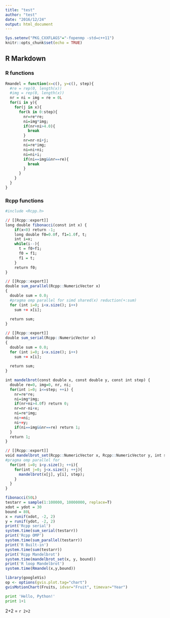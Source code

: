 ```yaml
---
title: "test"
author: "test"
date: "2016/12/24"
output: html_document
---
```


```r
Sys.setenv("PKG_CXXFLAGS"="-fopenmp -std=c++11")
knitr::opts_chunk$set(echo = TRUE)
```

## R Markdown

### R functions
```r

Rmandel = function(x=c(), y=c(), step){
  #re = rep(0, length(x))
  #img = rep(0, length(x))
  nr = ni = img = re = 0L
  for(i in y){
    for(j in x){
      for(k in 0:step){
        nr=re*re;
        ni=img*img;
        if(nr+ni>4.0){
          break
        }
        nr=nr-ni+j;
        ni=re*img;
        ni=ni+ni;
        ni=ni+i;
        if(ni==img&&nr==re){
          break
        }
      }
    }
  }
}
```

### Rcpp functions
```r
#include <Rcpp.h>

// [[Rcpp::export]]
long double fibonacci(const int x) {
    if(x<0) return -1;
    long double f0=0.0f, f1=1.0f, t;
    int i=x;
    while(i--){
      t = f0+f1;
      f0 = f1;
      f1 = t;
    }
    return f0;
}

// [[Rcpp::export]]
double sum_parallel(Rcpp::NumericVector x)
{
  double sum = 0.0;
  #pragma omp parallel for simd shared(x) reduction(+:sum)
  for (int i=0; i<x.size(); i++)
    sum += x[i];
  
  return sum;
}

// [[Rcpp::export]]
double sum_serial(Rcpp::NumericVector x)
{
  double sum = 0.0;
  for (int i=0; i<x.size(); i++)
    sum += x[i];
  
  return sum;
}

int mandelbrot(const double x, const double y, const int step) {
  double re=0, img=0, nr, ni;
  for(int i=0; i<=step; ++i) {
    nr=re*re;
    ni=img*img;
    if(nr+ni>4.0f) return 0;
    nr=nr-ni+x;
    ni=re*img;
    ni+=ni;
    ni+=y;
    if(ni==img&&nr==re) return 1;
  }
  return 1;
}

// [[Rcpp::export]]
void mandelbrot_set(Rcpp::NumericVector x, Rcpp::NumericVector y, int step){
#pragma omp parallel for
  for(int i=0; i<y.size(); ++i){
    for(int j=0; j<x.size(); ++j){
      mandelbrot(x[j], y[i], step);
    }
  }
}
```

```r
fibonacci(50L)
testarr = sample(1:100000, 10000000, replace=T)
xdot = ydot = 30
bound = 80L
x = runif(xdot, -2, 2)
y = runif(ydot, -2, 2)
print('Rcpp serial')
system.time(sum_serial(testarr))
print('Rcpp OMP')
system.time(sum_parallel(testarr))
print('R Built-in')
system.time(sum(testarr))
print('Rcpp Mandelbrot')
system.time(mandelbrot_set(x, y, bound))
print('R loop Mandelbrot')
system.time(Rmandel(x,y,bound))
```

```r
library(googleVis)
op <- options(gvis.plot.tag="chart")
gvisMotionChart(Fruits, idvar="Fruit", timevar="Year")
```

```python
print 'Hello, Python!'
print 1+1
```

2+2 = `r 2+2`
